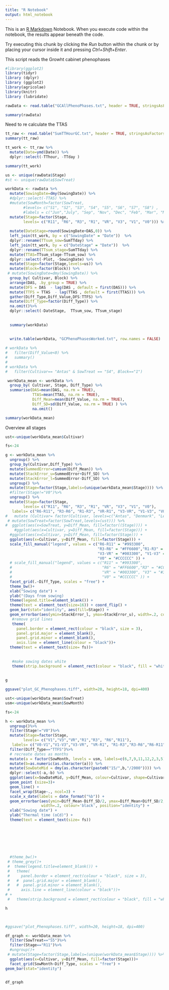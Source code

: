 ```yaml
---
title: "R Notebook"
output: html_notebook
---
```


This is an [R Markdown](http://rmarkdown.rstudio.com) Notebook. When you execute code within the notebook, the results appear beneath the code. 

Try executing this chunk by clicking the *Run* button within the chunk or by placing your cursor inside it and pressing *Ctrl+Shift+Enter*. 

This script reads the Growht cabinet phenophases 
```r
#library(ggplot2)
library(tidyr)
library (dplyr)
library (ggplot2)
library(agricolae)
library(knitr)
library (lubridate)

rawData <- read.table("GCAllPhenoPhases.txt", header = TRUE, stringsAsFactors = TRUE)

summary(rawData)

```
Need to re calculate the TTAS 
```r
tt_raw <- read.table("SumTTHourGC.txt", header = TRUE, stringsAsFactors = TRUE)
summary(tt_raw)
```

```r
tt_work <- tt_raw %>%
  mutate(Date=ymd(Date)) %>%
  dplyr::select(-TThour, -TTday )

summary(tt_work)
```



```r

us <- unique(rawData$Stage)
#st <- unique(rawData$SowTreat)

workData <- rawData %>%  
  mutate(SowingDate=dmy(SowingDate)) %>%
  #dplyr::select(-TTAS) %>%
  #mutate(SowMonth=factor(SowTreat, 
        #levels= c("S1", "S2", "S3", "S4", "S5", "S6", "S7", "S8") ,
        #labels = c("Jun","July", "Sep", "Nov", "Dec", "Feb", "Mar", "May"))) %>%
  mutate(Stage=factor(Stage, 
        levels= c("R11", "R6", "R3", "R1", "VR", "V3", "V1", "V0"))) %>%
  
  mutate(DateStage=round(SowingDate+DAS,0)) %>%
  left_join(tt_work, by = c("SowingDate" = "Date"))  %>%
  dplyr::rename(TTsum_sow=SumTTday) %>%
  left_join(tt_work, by = c("DateStage" = "Date"))  %>%
  dplyr::rename(TTsum_stage=SumTTday) %>%
  mutate(TTAS=TTsum_stage-TTsum_sow) %>%
  dplyr::select(-Plot, -SowingDate) %>%
  mutate(Stage=factor(Stage,levels=us)) %>%
  mutate(Block=factor(Block)) %>%
 # mutate(SowingDate=dmy(SowingDate)) %>%
  group_by( Cultivar, Block) %>%
  arrange(DAS, .by_group = TRUE) %>%
  mutate(DFS = DAS  - lag(DAS , default = first(DAS))) %>%
  mutate(TTFS = TTAS  - lag(TTAS , default = first(TTAS))) %>%
  gather(Diff_Type,Diff_Value,DFS:TTFS) %>%
  mutate(Diff_Type=factor(Diff_Type)) %>%
  na.omit()%>%
  dplyr::select(-DateStage,  TTsum_sow, TTsum_stage)
 
  
  summary(workData)
  
  
  write.table(workData, "GCPhenoPhasesWorked.txt", row.names = FALSE)
```

```r
# workData %>%
#   filter(Diff_Value<0) %>%
#   summary()
# 
# workData %>%
#   filter(Cultivar== "Antas" & SowTreat == "S4", Block=="1")
```


```r
 workData_mean <- workData %>%
  group_by( Cultivar, Stage, Diff_Type) %>%
  summarise(DAS=mean(DAS, na.rm = TRUE), 
            TTAS=mean(TTAS, na.rm = TRUE), 
            Diff_Mean=mean(Diff_Value, na.rm = TRUE), 
            Diff_SD=sd(Diff_Value, na.rm = TRUE) ) %>%
            na.omit()

summary(workData_mean)
```

Overview all stages 

```r

ust<-unique(workData_mean$Cultivar)

fs<-24

g <- workData_mean %>%
  ungroup() %>%
  group_by(Cultivar,Diff_Type) %>%
  mutate(SummedError=cumsum(Diff_Mean)) %>%
  mutate(StackError_u=SummedError+Diff_SD) %>%
  mutate(StackError_l=SummedError-Diff_SD) %>%
  ungroup() %>%
  mutate(Stage=factor(Stage,labels=(unique(workData_mean$Stage)))) %>%
  #filter(Stage!="V0")%>%
  ungroup() %>%
  mutate(Stage=factor(Stage, 
        levels= c("R11", "R6", "R3", "R1", "VR", "V3", "V1", "V0"),
   labels= c("R6-R11", "R3-R6", "R1-R3", "VR-R1", "V3-VR", "V1-V3", "V0-V1", "V0"))) %>%
#   mutate (Cultivar= factor(Cultivar, levels=c("Antas", "Denmark", "Leura", "Monti", "Narrikup", "Woogenellup"),labels=c("A", "D", "L", "M", "N","W")))%>%
 # mutate(SowTreat=factor(SowTreat,levels=(ust))) %>%
#  ggplot(aes(x=SowTreat, y=Diff_Mean, fill=factor((Stage)))) +
    #ggplot(aes(x=Cultivar, y=Diff_Mean, fill=factor(Stage))) +
  #ggplot(aes(x=Cultivar, y=Diff_Mean, fill=factor(Stage))) +
  ggplot(aes(x=Cultivar, y=Diff_Mean, fill=factor(Stage))) +
  scale_fill_manual("legend", values = c("R6-R11" = "#993300", 
                                         "R3-R6" = "#FF6600","R1-R3" = "#CC6666", "VR-R1" = "#FFCC99",
                                         "V3-VR" = "#003300", "V1-V3" = "#339900","V0-V1" = "#CCFF66", 
                                         "V0" = "#CCCCCC" )) +
  # scale_fill_manual("legend", values = c("R11" = "#993300", 
  #                                        "R6" = "#FF6600","R3" = "#CC6666", "R1" = "#FFCC99",
  #                                        "VR" = "#003300", "V3" = "#339900","V1" = "#CCFF66", 
  #                                        "V0" = "#CCCCCC" )) +
  facet_grid(.~Diff_Type, scales = "free") +
  theme_bw()+
  xlab("Sowing date") +
  ylab("(Days from sowing)                                             (Thermal time from sowing)") +
  theme(legend.title=element_blank()) +
  theme(text = element_text(size=16)) + coord_flip() +
  geom_bar(stat="identity", aes(fill=Stage)) +
  geom_errorbar(aes(ymin=StackError_l, ymax=StackError_u), width=.2, colour='black', position="identity")+
   #remove grid lines 
   theme(
     panel.border = element_rect(colour = "black", size = 3), 
     panel.grid.major = element_blank(),
     panel.grid.minor = element_blank(),
     axis.line = element_line(colour = "black"))+
  theme(text = element_text(size= fs))+
  
   
   #make sowing dates white  
   theme(strip.background = element_rect(colour = "black", fill = "white",size=1))
  
  
g

ggsave("plot_GC_Phenophases.tiff", width=20, height=18, dpi=400)
```



```r

ust<-unique(workData_mean$SowTreat)
usm<-unique(workData_mean$SowMonth)

fs<-24

h <- workData_mean %>%
  ungroup()%>%
  filter(Stage!="V0")%>%
  mutate(Stage=factor(Stage, 
        levels= c("V1","V3","VR","R1","R3", "R6","R11"),
   labels= c("V0-V1","V1-V3","V3-VR", "VR-R1", "R1-R3","R3-R6","R6-R11"))) %>%
  filter(Diff_Type=="TTFS")%>%
  # recreate dates as months
  mutate(a = factor(SowMonth, levels = usm, labels=c(6,7,9,11,12,2,3,5))) %>%
  mutate(b=as.numeric(as.character(a))) %>%
  mutate(SowDateMid = dmy(as.character(paste0("15/",b,"/2000")))) %>%
  dplyr::select(-a,-b) %>%
  ggplot(aes(x=SowDateMid, y=Diff_Mean, colour=Cultivar, shape=Cultivar)) +
  geom_point (size=3)+
  geom_line() +
  facet_wrap(Stage~., ncol=3) +
  scale_x_date(labels = date_format("%b")) +
  geom_errorbar(aes(ymin=Diff_Mean-Diff_SD/2, ymax=Diff_Mean+Diff_SD/2, width=0.2), 
                width=.2, colour='black', position="identity") +
  xlab("Sowing date") +
  ylab("Thermal time (oCd)") +
  theme(text = element_text(size= fs))

  
  
  
  
  
  
  #theme_bw()+
 # theme_grey()+
 #  theme(legend.title=element_blank()) +
 #   theme(
 #     panel.border = element_rect(colour = "black", size = 3), 
 #   #  panel.grid.major = element_blank(),
 #   #  panel.grid.minor = element_blank(),
 #     axis.line = element_line(colour = "black"))+
# +
 #   theme(strip.background = element_rect(colour = "black", fill = "white",size=1))  

h
  


#ggsave("plot_Phenophases.tiff", width=20, height=18, dpi=400)
```



```r

df_graph <- workData_mean %>%
  filter(SowTreat=="S5")%>%
  filter(Stage=="R11")%>%
  #ungroup()+
 # mutate(Stage=factor(Stage,labels=(unique(workData_mean$Stage)))) %>%
  ggplot(aes(x=Cultivar, y=Diff_Mean, fill=factor(Stage)))+
  facet_grid(SowMonth~Diff_Type, scales = "free") +
geom_bar(stat="identity")
  

df_graph


```


